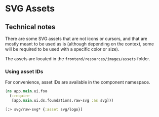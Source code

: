 
<Meta of={RawSvgStories} />

# SVG Assets

## Technical notes

There are some SVG assets that are not icons or cursors, and that are mostly
meant to be used as is (although depending on the context, some will be required
to be used with a specific color or size).

The assets are located in the `frontend/resources/images/assets` folder.

### Using asset IDs

For convenience, asset IDs are available in the component namespace.

```clj
(ns app.main.ui.foo
  (:require
   [app.main.ui.ds.foundations.raw-svg :as svg]))
```

```clj
[:> svg/raw-svg* {:asset svg/logo}]
```
